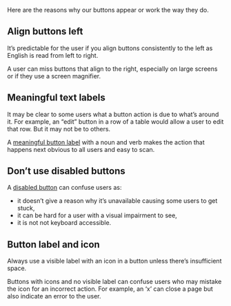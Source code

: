 Here are the reasons why our buttons appear or work the way they do.

## Align buttons left

It’s predictable for the user if you align buttons consistently to the left as English is read from left to right.

A user can miss buttons that align to the right, especially on large screens or if they use a screen magnifier.

## Meaningful text labels

It may be clear to some users what a button action is due to what’s around it. For example, an “edit” button in a row of a table would allow a user to edit that row. But it may not be to others.

A [meaningful button label](/packages/button/content) with a noun and verb makes the action that happens next obvious to all users and easy to scan.

## Don’t use disabled buttons

A [disabled button](/packages/button#disabled) can confuse users as:

- it doesn’t give a reason why it’s unavailable causing some users to get stuck,
- it can be hard for a user with a visual impairment to see,
- it is not not keyboard accessible.

## Button label and icon

Always use a visible label with an icon in a button unless there’s insufficient space.

Buttons with icons and no visible label can confuse users who may mistake the icon for an incorrect action. For example, an ‘x’ can close a page but also indicate an error to the user.
